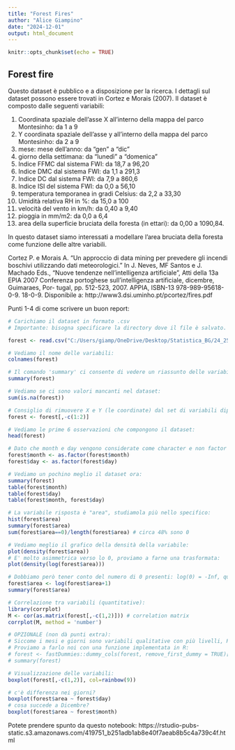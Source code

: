 ---
title: "Forest Fires"
author: "Alice Giampino"
date: "2024-12-01"
output: html_document
---

```{r setup, include=FALSE}
knitr::opts_chunk$set(echo = TRUE)
```

## Forest fire

Questo dataset è pubblico e a disposizione per la ricerca. I dettagli sul dataset possono essere trovati in Cortez
e Morais (2007). Il dataset è composto dalle seguenti variabili:

1. Coordinata spaziale dell'asse X all'interno della mappa del parco Montesinho: da 1 a 9
2. Y coordinata spaziale dell'asse y all'interno della mappa del parco Montesinho: da 2 a 9
3. mese: mese dell'anno: da "gen" a "dic"
4. giorno della settimana: da "lunedì" a "domenica"
5. Indice FFMC dal sistema FWI: da 18,7 a 96,20
6. Indice DMC dal sistema FWI: da 1,1 a 291,3
7. Indice DC dal sistema FWI: da 7,9 a 860,6
8. Indice ISI del sistema FWI: da 0,0 a 56,10
9. temperatura temporanea in gradi Celsius: da 2,2 a 33,30
10. Umidità relativa RH in %: da 15,0 a 100
11. velocità del vento in km/h: da 0,40 a 9,40
12. pioggia in mm/m2: da 0,0 a 6,4
13. area della superficie bruciata della foresta (in ettari): da 0,00 a 1090,84.

In questo dataset siamo interessati a modellare l'area bruciata della foresta come funzione delle altre variabili.

Cortez P. e Morais A. "Un approccio di data mining per prevedere gli incendi boschivi
utilizzando dati meteorologici." In J. Neves, MF Santos e J. Machado Eds.,
"Nuove tendenze nell'intelligenza artificiale", Atti della 13a EPIA 2007
Conferenza portoghese sull'intelligenza artificiale, dicembre, Guimaraes, Por-
tugal, pp. 512-523, 2007. APPIA, ISBN-13 978-989-95618-0-9. 18-0-9.
Disponibile a:
http://www3.dsi.uminho.pt/pcortez/fires.pdf

Punti 1-4 di come scrivere un buon report:

```{r, echo=F, message=F}
# Carichiamo il dataset in formato .csv
# Importante: bisogna specificare la directory dove il file è salvato.

forest <- read.csv("C:/Users/giamp/OneDrive/Desktop/Statistica_BG/24_25/progetti/Forest fires/forestfires.csv")

# Vediamo il nome delle variabili:
colnames(forest)

# Il comando 'summary' ci consente di vedere un riassunto delle variabili del dataset (min, max, etc.)
summary(forest)

# Vediamo se ci sono valori mancanti nel dataset:
sum(is.na(forest))

# Consiglio di rimuovere X e Y (le coordinate) dal set di variabili dipendenti in uso:
forest <- forest[,-c(1:2)]

# Vediamo le prime 6 osservazioni che compongono il dataset:
head(forest)

# Dato che month e day vengono considerate come character e non factor le trasformiamo:
forest$month <- as.factor(forest$month)
forest$day <- as.factor(forest$day)

# Vediamo un pochino meglio il dataset ora:
summary(forest)
table(forest$month)
table(forest$day)
table(forest$month, forest$day)

# La variabile risposta è "area", studiamola più nello specifico:
hist(forest$area)
summary(forest$area)
sum(forest$area==0)/length(forest$area) # circa 48% sono 0

# Vediamo meglio il grafico della densità della variabile:
plot(density(forest$area))
# E' molto asimmetrica verso lo 0, proviamo a farne una trasformata:
plot(density(log(forest$area)))

# Dobbiamo però tener conto del numero di 0 presenti: log(0) = -Inf, quindi
forest$area <- log(forest$area+1)
summary(forest$area)

# Correlazione tra variabili (quantitative):
library(corrplot)
M <- cor(as.matrix(forest[,-c(1,2)])) # correlation matrix
corrplot(M, method = 'number')

# OPZIONALE (non dà punti extra):
# Siccome i mesi e giorni sono variabili qualitative con più livelli, R automaticamente splitta in livelli le variabili usando il modello lineare o lineare generalizzato.
# Proviamo a farlo noi con una funzione implementata in R:
# forest <- fastDummies::dummy_cols(forest, remove_first_dummy = TRUE)[-c(1,2)]
# summary(forest)

# Visualizzazione delle variabili:
boxplot(forest[,-c(1,2)], col=rainbow(9))

# c'è differenza nei giorni?
boxplot(forest$area ~ forest$day)
# cosa succede a Dicembre?
boxplot(forest$area ~ forest$month) 
```

Potete prendere spunto da questo notebook: https://rstudio-pubs-static.s3.amazonaws.com/419751_b251adb1ab8e40f7aeab8b5c4a739c4f.html



